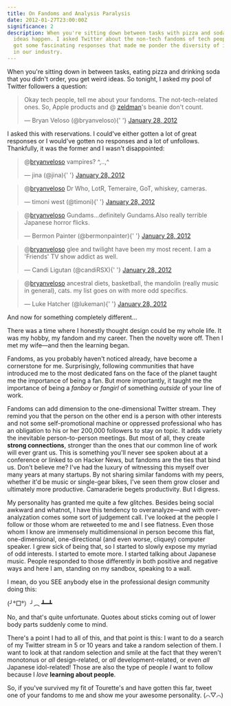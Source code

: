 ```yaml
---
title: On Fandoms and Analysis Paralysis
date: 2012-01-27T23:00:00Z
significance: 2
description: When you're sitting down between tasks with pizza and soda, weird
  ideas happen. I asked Twitter about the non-tech fandoms of tech people and
  got some fascinating responses that made me ponder the diversity of interests
  in our industry.
---
```


<script src="//platform.twitter.com/widgets.js" charset="utf-8"></script>

When you're sitting down in between tasks, eating pizza and drinking soda that you didn't order, you get weird ideas. So tonight, I asked my pool of Twitter followers a question:

<blockquote class="twitter-tweet">
  <p>
    Okay tech people, tell me about your fandoms. The not-tech-related ones. So, Apple products and @
    <a href="https://twitter.com/zeldman">zeldman</a>'s beanie don't count.
  </p>
  &mdash; Bryan Veloso (@bryanveloso){' '}
  <a href="https://twitter.com/bryanveloso/status/163155853178974208" data-datetime="2012-01-28T07:06:01+00:00">
    January 28, 2012
  </a>
</blockquote>

I asked this with reservations. I could've either gotten a lot of great responses or I would've gotten no responses and a lot of unfollows. Thankfully, it was the former and I wasn't disappointed:

<blockquote class="twitter-tweet" data-conversation="none">
  <p>
    @<a href="https://twitter.com/bryanveloso">bryanveloso</a> vampires? ^,..,^
  </p>
  &mdash; jina (@jina){' '}
  <a href="https://twitter.com/jina/status/163157067702607872" data-datetime="2012-01-28T07:10:50+00:00">
    January 28, 2012
  </a>
</blockquote>

<blockquote class="twitter-tweet" data-conversation="none">
  <p>
    @<a href="https://twitter.com/bryanveloso">bryanveloso</a> Dr Who, LotR, Temeraire, GoT, whiskey, cameras.
  </p>
  &mdash; timoni west (@timoni){' '}
  <a href="https://twitter.com/timoni/status/163157821158981632" data-datetime="2012-01-28T07:13:50+00:00">
    January 28, 2012
  </a>
</blockquote>

<blockquote class="twitter-tweet" data-conversation="none">
  <p>
    @<a href="https://twitter.com/bryanveloso">bryanveloso</a> Gundams…definitely Gundams.Also really terrible Japanese
    horror flicks.
  </p>
  &mdash; Bermon Painter (@bermonpainter){' '}
  <a href="https://twitter.com/bermonpainter/status/163158605309292544" data-datetime="2012-01-28T07:16:57+00:00">
    January 28, 2012
  </a>
</blockquote>

<blockquote class="twitter-tweet" data-conversation="none">
  <p>
    @<a href="https://twitter.com/bryanveloso">bryanveloso</a> glee and twilight have been my most recent. I am a
    'Friends' TV show addict as well.
  </p>
  &mdash; Candi Ligutan (@candiRSX){' '}
  <a href="https://twitter.com/candiRSX/status/163159163952824320" data-datetime="2012-01-28T07:19:10+00:00">
    January 28, 2012
  </a>
</blockquote>

<blockquote class="twitter-tweet" data-conversation="none">
  <p>
    @<a href="https://twitter.com/bryanveloso">bryanveloso</a> ancestral diets, basketball, the mandolin (really music
    in general), cats. my list goes on with more odd specifics.
  </p>
  &mdash; Luke Hatcher (@lukeman){' '}
  <a href="https://twitter.com/lukeman/status/163162828713377794" data-datetime="2012-01-28T07:33:44+00:00">
    January 28, 2012
  </a>
</blockquote>

And now for something completely different...

There was a time where I honestly thought design could be my whole life. It was my hobby, my fandom and my career. Then the novelty wore off. Then I met my wife—and then the learning began.

Fandoms, as you probably haven't noticed already, have become a cornerstone for me. Surprisingly, following communities that have introduced me to the most dedicated fans on the face of the planet taught me the importance of being a fan. But more importantly, it taught me the importance of being a _fanboy_ or _fangirl_ of something _outside_ of your line of work.

Fandoms can add dimension to the one-dimensional Twitter stream. They remind you that the person on the other end is a person with other interests and not some self-promotional machine or oppressed professional who has an obligation to his or her 200,000 followers to stay on topic. It adds variety the inevitable person-to-person meetings. But most of all, they create **strong connections**, stronger than the ones that our common line of work will ever grant us. This is something you'll never see spoken about at a conference or linked to on Hacker News, but fandoms are the ties that bind us. Don't believe me? I've had the luxury of witnessing this myself over many years at many startups. By not sharing similar fandoms with my peers, whether it'd be music or single-gear bikes, I've seen them grow closer and ultimately more productive. Camaraderie begets productivity. But I digress.

My personality has granted me quite a few glitches. Besides being social awkward and whatnot, I have this tendency to overanalyze—and with over-analyzation comes some sort of judgement call. I've looked at the people I follow or those whom are retweeted to me and I see flatness. Even those whom I know are immensely multidimensional in person become this flat, one-dimensional, one-directional (and even worse, cliquey) computer speaker. I grew sick of being that, so I started to slowly expose my myriad of odd interests. I started to emote more. I started talking about Japanese music. People responded to those differently in both positive and negative ways and here I am, standing on my sandbox, speaking to a wall.

I mean, do you SEE anybody else in the professional design community doing this:

(╯°□°）╯︵ ┻━┻

No, and that's quite unfortunate. Quotes about sticks coming out of lower body parts suddenly come to mind.

There's a point I had to all of this, and that point is this: I want to do a search of my Twitter stream in 5 or 10 years and take a random selection of them. I want to look at that random selection and smile at the fact that they weren't monotonus or _all_ design-related, or _all_ development-related, or even _all_ Japanese idol-related! Those are also the type of people _I_ want to follow because I _love_ **learning about people**.

So, if you've survived my fit of Tourette's and have gotten this far, tweet one of your fandoms to me and show me your awesome personality. (⌒▽⌒)
